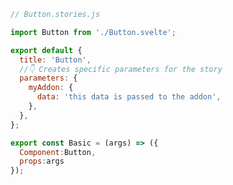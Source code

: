 ```js
// Button.stories.js

import Button from './Button.svelte';

export default {
  title: 'Button',
  //👇 Creates specific parameters for the story
  parameters: {
    myAddon: {
      data: 'this data is passed to the addon',
    },
  },
};

export const Basic = (args) => ({
  Component:Button,
  props:args
});
```